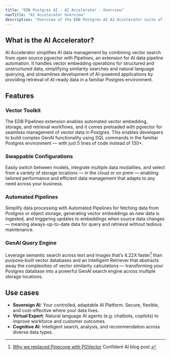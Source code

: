 ```yaml
---
title: "EDB Postgres AI - AI Accelerator - Overview"
navTitle: "AI Accelerator Overview"
description: "Overview of the EDB Postgres AI AI Accelerator suite of tools including EDB PGvector and Pipelines."
---
```


## What is the AI Accelerator?

AI Accelerator simplifies AI data management by combining vector search from open source pgvector with Pipelines, an extension for AI data pipeline automation. It handles vector embedding operations for structured and unstructured data, simplifying similarity searches and natural language querying, and streamlines development of AI-powered applications by providing retrieval of AI-ready data in a familiar Postgres environment.

## Features

### Vector Toolkit

The EDB Pipelines extension enables automated vector embedding, storage, and retrieval workflows, and it comes preloaded with pgvector for seamless management of vector data in Postgres. This enables developers to build complex GenAI functionality using SQL commands in the familiar Postgres environment — with just 5 lines of code instead of 130+.

### Swappable Configurations

Easily switch between models, integrate multiple data modalities, and select from a variety of storage locations — in the cloud or on prem — enabling tailored performance and efficient data management that adapts to any need across your business.

### Automated Pipelines

Simplify data processing with Automated Pipelines for fetching data from Postgres or object storage, generating vector embeddings as new data is ingested, and triggering updates to embeddings when source data changes — meaning always-up-to-date data for query and retrieval without tedious maintenance.

### GenAI Query Engine

Leverage semantic search across text and images that’s 4.22X faster[^1] than purpose-built vector databases and an Intelligent Retriever that abstracts away the complexities of vector similarity calculations — transforming your Postgres database into a powerful GenAI search engine across multiple storage locations.

[^1]: [Why we replaced Pinecone with PGVector](https://www.confident-ai.com/blog/why-we-replaced-pinecone-with-pgvector) Confident AI blog post.

## Use cases

* **Sovereign AI**: Your controlled, adaptable AI Platform. Secure, flexible, and cost-effective where your data lives.
* **Virtual Expert**: Natural language AI agents (e.g. chatbots, copilots) to improve workforce and customer outcomes.
* **Cognitive AI**: Intelligent search, analysis, and recommendation across diverse data types.

